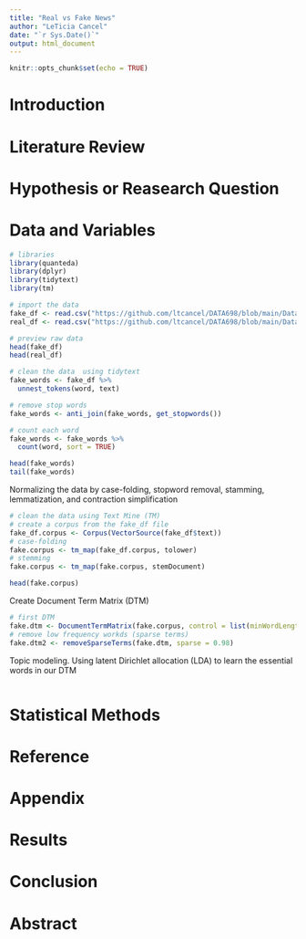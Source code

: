```yaml
---
title: "Real vs Fake News"
author: "LeTicia Cancel"
date: "`r Sys.Date()`"
output: html_document
---
```


```r
knitr::opts_chunk$set(echo = TRUE)
```


# Introduction


# Literature Review


# Hypothesis or Reasearch Question


# Data and Variables

```r
# libraries
library(quanteda)
library(dplyr)
library(tidytext)
library(tm)
```


```r
# import the data
fake_df <- read.csv("https://github.com/ltcancel/DATA698/blob/main/Data/Fake.csv?raw=true")
real_df <- read.csv("https://github.com/ltcancel/DATA698/blob/main/Data/True.csv?raw=true")
```

```r
# preview raw data
head(fake_df)
head(real_df)
```

```r
# clean the data  using tidytext
fake_words <- fake_df %>%
  unnest_tokens(word, text)

# remove stop words
fake_words <- anti_join(fake_words, get_stopwords())

# count each word
fake_words <- fake_words %>% 
  count(word, sort = TRUE)

head(fake_words)
tail(fake_words)
```

Normalizing the data by case-folding, stopword removal, stamming, lemmatization, and contraction simplification
```r
# clean the data using Text Mine (TM)
# create a corpus from the fake_df file
fake_df.corpus <- Corpus(VectorSource(fake_df$text))
# case-folding
fake.corpus <- tm_map(fake_df.corpus, tolower)
# stemming
fake.corpus <- tm_map(fake.corpus, stemDocument)

head(fake.corpus)
```

Create Document Term Matrix (DTM)
```r
# first DTM
fake.dtm <- DocumentTermMatrix(fake.corpus, control = list(minWordLength = 3))
# remove low frequency workds (sparse terms)
fake.dtm2 <- removeSparseTerms(fake.dtm, sparse = 0.98)
```

Topic modeling. Using latent Dirichlet allocation (LDA) to learn the essential words in our DTM
```r

```


# Statistical Methods



# Reference



# Appendix


# Results


# Conclusion



# Abstract






